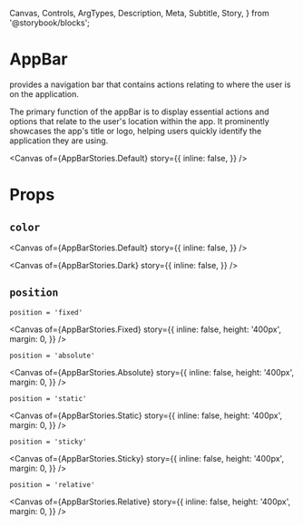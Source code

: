   Canvas,
  Controls,
  ArgTypes,
  Description,
  Meta,
  Subtitle,
  Story,
} from '@storybook/blocks';


# AppBar

<Meta of={AppBarStories} />
<Subtitle>
  provides a navigation bar that contains actions relating to where the user is
  on the application.
</Subtitle>

The primary function of the appBar is to display essential actions and options
that relate to the user's location within the app. It prominently showcases the
app's title or logo, helping users quickly identify the application they are
using.

<Canvas
  of={AppBarStories.Default}
  story={{
    inline: false,
  }}
/>

<ArgTypes of={AppBarStories} />

# Props

## `color`

<Description of={AppBarStories.Default} />

<Canvas
  of={AppBarStories.Default}
  story={{
    inline: false,
  }}
/>

<Description of={AppBarStories.Dark} />

<Canvas
  of={AppBarStories.Dark}
  story={{
    inline: false,
  }}
/>

<Description of={AppBarStories.CustomColor} />
<Canvas
  of={AppBarStories.CustomColor}
  story={{
    inline: false,
  }}
/>

## `position`

`position = 'fixed'`

<Canvas
  of={AppBarStories.Fixed}
  story={{
    inline: false,
    height: '400px',
    margin: 0,
  }}
/>

`position = 'absolute'`

<Canvas
  of={AppBarStories.Absolute}
  story={{
    inline: false,
    height: '400px',
    margin: 0,
  }}
/>

`position = 'static'`

<Canvas
  of={AppBarStories.Static}
  story={{
    inline: false,
    height: '400px',
    margin: 0,
  }}
/>

`position = 'sticky'`

<Canvas
  of={AppBarStories.Sticky}
  story={{
    inline: false,
    height: '400px',
    margin: 0,
  }}
/>

`position = 'relative'`

<Canvas
  of={AppBarStories.Relative}
  story={{
    inline: false,
    height: '400px',
    margin: 0,
  }}
/>
